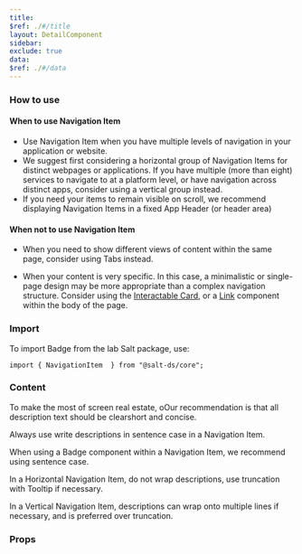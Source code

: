 ```yaml
---
title:
$ref: ./#/title
layout: DetailComponent
sidebar:
exclude: true
data:
$ref: ./#/data
---
```


### How to use

#### When to use Navigation Item

- Use Navigation Item when you have multiple levels of navigation in your application or website.
- We suggest first considering a horizontal group of Navigation Items for distinct webpages or applications. If you have multiple (more than eight) services to navigate to at a platform level, or have navigation across distinct apps, consider using a vertical group instead.
- If you need your items to remain visible on scroll, we recommend displaying Navigation Items in a fixed App Header (or header area)

#### When not to use Navigation Item

- When you need to show different views of content within the same page, consider using Tabs instead.

- When your content is very specific. In this case, a minimalistic or single-page design may be more appropriate than a complex navigation structure. Consider using the [Interactable Card](), or a [Link]() component within the body of the page.

### Import

To import Badge from the lab Salt package, use:

```
import { NavigationItem  } from "@salt-ds/core";
```

### Content

To make the most of screen real estate, oOur recommendation is that all description text should be clearshort and concise.

Always use write descriptions in sentence case in a Navigation Item.

When using a Badge component within a Navigation Item, we recommend using sentence case.

In a Horizontal Navigation Item, do not wrap descriptions, use truncation with Tooltip if necessary.

In a Vertical Navigation Item, descriptions can wrap onto multiple lines if necessary, and is preferred over truncation.

### Props

<PropsTable componentName="NavigationItem"/>
